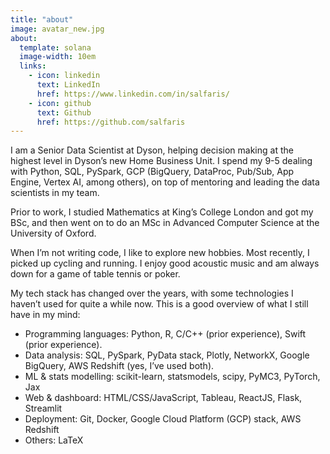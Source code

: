 ```yaml
---
title: "about"
image: avatar_new.jpg
about:
  template: solana
  image-width: 10em
  links:
    - icon: linkedin
      text: LinkedIn
      href: https://www.linkedin.com/in/salfaris/
    - icon: github
      text: Github
      href: https://github.com/salfaris
---
```


I am a Senior Data Scientist at Dyson, helping decision making at the highest level in Dyson's new Home Business Unit. I spend my 9-5 dealing with Python, SQL, PySpark, GCP (BigQuery, DataProc, Pub/Sub, App Engine, Vertex AI, among others), on top of mentoring and leading the data scientists in my team.

Prior to work, I studied Mathematics at King's College London and got my BSc, and then went on to do an MSc in Advanced Computer Science at the University of Oxford.

When I'm not writing code, I like to explore new hobbies. Most recently, I picked up cycling and running. I enjoy good acoustic music and am always down for a game of table tennis or poker.

My tech stack has changed over the years, with some technologies I haven't used for quite a while now. This is a good overview of what I still have in my mind:

- Programming languages: Python, R, C/C++ (prior experience), Swift (prior experience).
- Data analysis: SQL, PySpark, PyData stack, Plotly, NetworkX, Google BigQuery, AWS Redshift (yes, I've used both).
- ML & stats modelling: scikit-learn, statsmodels, scipy, PyMC3, PyTorch, Jax
- Web & dashboard: HTML/CSS/JavaScript, Tableau, ReactJS, Flask, Streamlit
- Deployment: Git, Docker, Google Cloud Platform (GCP) stack, AWS Redshift
- Others: LaTeX